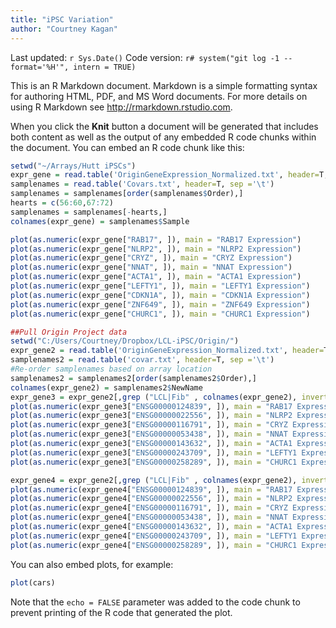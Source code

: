 ```yaml
---
title: "iPSC Variation"
author: "Courtney Kagan"
---
```

Last updated: `r Sys.Date()`
Code version: `r# system("git log -1 --format='%H'", intern = TRUE)`

This is an R Markdown document. Markdown is a simple formatting syntax for authoring HTML, PDF, and MS Word documents. For more details on using R Markdown see <http://rmarkdown.rstudio.com>.

When you click the **Knit** button a document will be generated that includes both content as well as the output of any embedded R code chunks within the document. You can embed an R code chunk like this:

```r
setwd("~/Arrays/Hutt iPSCs")
expr_gene = read.table('OriginGeneExpression_Normalized.txt', header=T, as.is=T, sep='\t', row.names=1)
samplenames = read.table('Covars.txt', header=T, sep ='\t')
samplenames = samplenames[order(samplenames$Order),]
hearts = c(56:60,67:72)
samplenames = samplenames[-hearts,]
colnames(expr_gene) = samplenames$Sample

plot(as.numeric(expr_gene["RAB17", ]), main = "RAB17 Expression")
plot(as.numeric(expr_gene["NLRP2", ]), main = "NLRP2 Expression")
plot(as.numeric(expr_gene["CRYZ", ]), main = "CRYZ Expression")
plot(as.numeric(expr_gene["NNAT", ]), main = "NNAT Expression")
plot(as.numeric(expr_gene["ACTA1", ]), main = "ACTA1 Expression")
plot(as.numeric(expr_gene["LEFTY1", ]), main = "LEFTY1 Expression")
plot(as.numeric(expr_gene["CDKN1A", ]), main = "CDKN1A Expression")
plot(as.numeric(expr_gene["ZNF649", ]), main = "ZNF649 Expression")
plot(as.numeric(expr_gene["CHURC1", ]), main = "CHURC1 Expression")

##Pull Origin Project data
setwd("C:/Users/Courtney/Dropbox/LCL-iPSC/Origin/")
expr_gene2 = read.table('OriginGeneExpression_Normalized.txt', header=T, as.is=T, sep='\t', row.names=1)
samplenames2 = read.table('covar.txt', header=T, sep ='\t')
#Re-order samplenames based on array location
samplenames2 = samplenames2[order(samplenames2$Order),]
colnames(expr_gene2) = samplenames2$NewName
expr_gene3 = expr_gene2[,grep ("LCL|Fib" , colnames(expr_gene2), invert = T)]
plot(as.numeric(expr_gene3["ENSG00000124839", ]), main = "RAB17 Expression Origin")
plot(as.numeric(expr_gene3["ENSG00000022556", ]), main = "NLRP2 Expression Origin")
plot(as.numeric(expr_gene3["ENSG00000116791", ]), main = "CRYZ Expression")
plot(as.numeric(expr_gene3["ENSG00000053438", ]), main = "NNAT Expression")
plot(as.numeric(expr_gene3["ENSG00000143632", ]), main = "ACTA1 Expression")
plot(as.numeric(expr_gene3["ENSG00000243709", ]), main = "LEFTY1 Expression")
plot(as.numeric(expr_gene3["ENSG00000258289", ]), main = "CHURC1 Expression")

expr_gene4 = expr_gene2[,grep ("LCL|Fib" , colnames(expr_gene2), invert = F)]
plot(as.numeric(expr_gene4["ENSG00000124839", ]), main = "RAB17 Expression Origin")
plot(as.numeric(expr_gene4["ENSG00000022556", ]), main = "NLRP2 Expression Origin")
plot(as.numeric(expr_gene4["ENSG00000116791", ]), main = "CRYZ Expression")
plot(as.numeric(expr_gene4["ENSG00000053438", ]), main = "NNAT Expression")
plot(as.numeric(expr_gene4["ENSG00000143632", ]), main = "ACTA1 Expression")
plot(as.numeric(expr_gene4["ENSG00000243709", ]), main = "LEFTY1 Expression")
plot(as.numeric(expr_gene4["ENSG00000258289", ]), main = "CHURC1 Expression")
```

You can also embed plots, for example:

```r
plot(cars)
```

Note that the `echo = FALSE` parameter was added to the code chunk to prevent printing of the R code that generated the plot.
